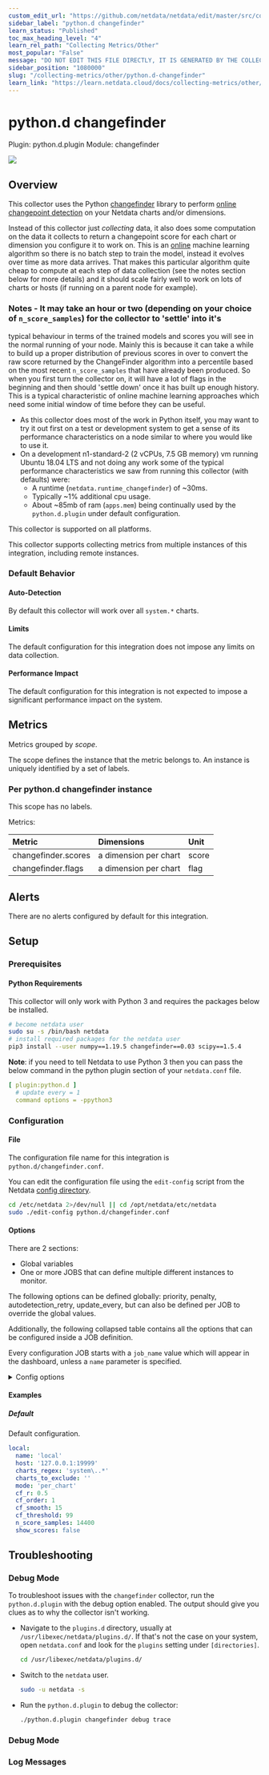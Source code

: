 ```yaml
---
custom_edit_url: "https://github.com/netdata/netdata/edit/master/src/collectors/python.d.plugin/changefinder/metadata.yaml"
sidebar_label: "python.d changefinder"
learn_status: "Published"
toc_max_heading_level: "4"
learn_rel_path: "Collecting Metrics/Other"
most_popular: "False"
message: "DO NOT EDIT THIS FILE DIRECTLY, IT IS GENERATED BY THE COLLECTOR'S metadata.yaml FILE"
sidebar_position: "1080000"
slug: "/collecting-metrics/other/python.d-changefinder"
learn_link: "https://learn.netdata.cloud/docs/collecting-metrics/other/python.d-changefinder"
---
```



# python.d changefinder

Plugin: python.d.plugin
Module: changefinder

<img src="https://img.shields.io/badge/maintained%20by-Netdata-%2300ab44" />

## Overview

This collector uses the Python [changefinder](https://github.com/shunsukeaihara/changefinder) library to
perform [online](https://en.wikipedia.org/wiki/Online_machine_learning) [changepoint detection](https://en.wikipedia.org/wiki/Change_detection)
on your Netdata charts and/or dimensions.


Instead of this collector just _collecting_ data, it also does some computation on the data it collects to return a changepoint score for each chart or dimension you configure it to work on. This is an [online](https://en.wikipedia.org/wiki/Online_machine_learning) machine learning algorithm so there is no batch step to train the model, instead it evolves over time as more data arrives. That makes this particular algorithm quite cheap to compute at each step of data collection (see the notes section below for more details) and it should scale fairly well to work on lots of charts or hosts (if running on a parent node for example).
### Notes - It may take an hour or two (depending on your choice of `n_score_samples`) for the collector to 'settle' into it's
  typical behaviour in terms of the trained models and scores you will see in the normal running of your node. Mainly
  this is because it can take a while to build up a proper distribution of previous scores in over to convert the raw
  score returned by the ChangeFinder algorithm into a percentile based on the most recent `n_score_samples` that have
  already been produced. So when you first turn the collector on, it will have a lot of flags in the beginning and then
  should 'settle down' once it has built up enough history. This is a typical characteristic of online machine learning
  approaches which need some initial window of time before they can be useful.
- As this collector does most of the work in Python itself, you may want to try it out first on a test or development
  system to get a sense of its performance characteristics on a node similar to where you would like to use it.
- On a development n1-standard-2 (2 vCPUs, 7.5 GB memory) vm running Ubuntu 18.04 LTS and not doing any work some of the
  typical performance characteristics we saw from running this collector (with defaults) were:
    - A runtime (`netdata.runtime_changefinder`) of ~30ms.
    - Typically ~1% additional cpu usage.
    - About ~85mb of ram (`apps.mem`) being continually used by the `python.d.plugin` under default configuration.


This collector is supported on all platforms.

This collector supports collecting metrics from multiple instances of this integration, including remote instances.


### Default Behavior

#### Auto-Detection

By default this collector will work over all `system.*` charts.

#### Limits

The default configuration for this integration does not impose any limits on data collection.

#### Performance Impact

The default configuration for this integration is not expected to impose a significant performance impact on the system.


## Metrics

Metrics grouped by *scope*.

The scope defines the instance that the metric belongs to. An instance is uniquely identified by a set of labels.



### Per python.d changefinder instance



This scope has no labels.

Metrics:

| Metric | Dimensions | Unit |
|:------|:----------|:----|
| changefinder.scores | a dimension per chart | score |
| changefinder.flags | a dimension per chart | flag |



## Alerts

There are no alerts configured by default for this integration.


## Setup

### Prerequisites

#### Python Requirements

This collector will only work with Python 3 and requires the packages below be installed.

```bash
# become netdata user
sudo su -s /bin/bash netdata
# install required packages for the netdata user
pip3 install --user numpy==1.19.5 changefinder==0.03 scipy==1.5.4
```

**Note**: if you need to tell Netdata to use Python 3 then you can pass the below command in the python plugin section
of your `netdata.conf` file.

```yaml
[ plugin:python.d ]
  # update every = 1
  command options = -ppython3
```



### Configuration

#### File

The configuration file name for this integration is `python.d/changefinder.conf`.


You can edit the configuration file using the `edit-config` script from the
Netdata [config directory](/docs/netdata-agent/configuration#the-netdata-config-directory).

```bash
cd /etc/netdata 2>/dev/null || cd /opt/netdata/etc/netdata
sudo ./edit-config python.d/changefinder.conf
```
#### Options

There are 2 sections:

* Global variables
* One or more JOBS that can define multiple different instances to monitor.

The following options can be defined globally: priority, penalty, autodetection_retry, update_every, but can also be defined per JOB to override the global values.

Additionally, the following collapsed table contains all the options that can be configured inside a JOB definition.

Every configuration JOB starts with a `job_name` value which will appear in the dashboard, unless a `name` parameter is specified.


<details><summary>Config options</summary>

| Name | Description | Default | Required |
|:----|:-----------|:-------|:--------:|
| charts_regex | what charts to pull data for - A regex like `system\..*/` or `system\..*/apps.cpu/apps.mem` etc. | system\..* | yes |
| charts_to_exclude | charts to exclude, useful if you would like to exclude some specific charts. note: should be a ',' separated string like 'chart.name,chart.name'. |  | no |
| mode | get ChangeFinder scores 'per_dim' or 'per_chart'. | per_chart | yes |
| cf_r | default parameters that can be passed to the changefinder library. | 0.5 | no |
| cf_order | default parameters that can be passed to the changefinder library. | 1 | no |
| cf_smooth | default parameters that can be passed to the changefinder library. | 15 | no |
| cf_threshold | the percentile above which scores will be flagged. | 99 | no |
| n_score_samples | the number of recent scores to use when calculating the percentile of the changefinder score. | 14400 | no |
| show_scores | set to true if you also want to chart the percentile scores in addition to the flags. (mainly useful for debugging or if you want to dive deeper on how the scores are evolving over time) | no | no |

</details>

#### Examples

##### Default

Default configuration.

```yaml
local:
  name: 'local'
  host: '127.0.0.1:19999'
  charts_regex: 'system\..*'
  charts_to_exclude: ''
  mode: 'per_chart'
  cf_r: 0.5
  cf_order: 1
  cf_smooth: 15
  cf_threshold: 99
  n_score_samples: 14400
  show_scores: false

```


## Troubleshooting

### Debug Mode

To troubleshoot issues with the `changefinder` collector, run the `python.d.plugin` with the debug option enabled. The output
should give you clues as to why the collector isn't working.

- Navigate to the `plugins.d` directory, usually at `/usr/libexec/netdata/plugins.d/`. If that's not the case on
  your system, open `netdata.conf` and look for the `plugins` setting under `[directories]`.

  ```bash
  cd /usr/libexec/netdata/plugins.d/
  ```

- Switch to the `netdata` user.

  ```bash
  sudo -u netdata -s
  ```

- Run the `python.d.plugin` to debug the collector:

  ```bash
  ./python.d.plugin changefinder debug trace
  ```

### Debug Mode



### Log Messages




